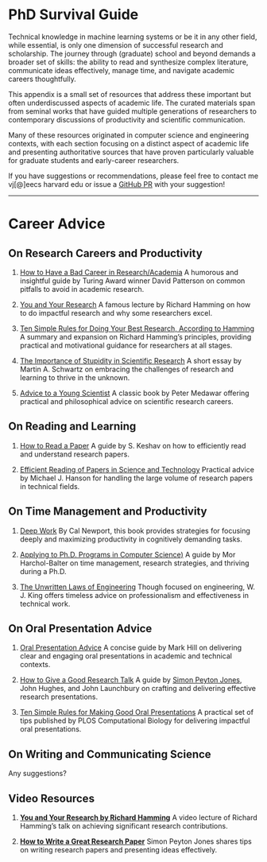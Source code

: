 # PhD Survival Guide {.unnumbered}

Technical knowledge in machine learning systems or be it in any other field, while essential, is only one dimension of successful research and scholarship. The journey through (graduate) school and beyond demands a broader set of skills: the ability to read and synthesize complex literature, communicate ideas effectively, manage time, and navigate academic careers thoughtfully.

This appendix is a small set of resources that address these important but often underdiscussed aspects of academic life. The curated materials span from seminal works that have guided multiple generations of researchers to contemporary discussions of productivity and scientific communication.

Many of these resources originated in computer science and engineering contexts, with each section focusing on a distinct aspect of academic life and presenting authoritative sources that have proven particularly valuable for graduate students and early-career researchers.

If you have suggestions or recommendations, please feel free to contact me vj[@]eecs harvard edu or issue a [GitHub PR](https://github.com/harvard-edge/cs249r_book/pulls) with your suggestion!

---

# Career Advice

## On Research Careers and Productivity

1. [How to Have a Bad Career in Research/Academia](https://people.eecs.berkeley.edu/~pattrsn/talks/BadCareer.pdf)
   A humorous and insightful guide by Turing Award winner David Patterson on common pitfalls to avoid in academic research.

1. [You and Your Research](https://www.cs.virginia.edu/~robins/YouAndYourResearch.html)
   A famous lecture by Richard Hamming on how to do impactful research and why some researchers excel.

1. [Ten Simple Rules for Doing Your Best Research, According to Hamming](https://doi.org/10.1371/journal.pcbi.1004086)
   A summary and expansion on Richard Hamming's principles, providing practical and motivational guidance for researchers at all stages.

1. [The Importance of Stupidity in Scientific Research](https://jcs.biologists.org/content/joces/121/11/1771.full.pdf)
   A short essay by Martin A. Schwartz on embracing the challenges of research and learning to thrive in the unknown.

1. [Advice to a Young Scientist](https://www.goodreads.com/book/show/905743.Advice_To_A_Young_Scientist)
   A classic book by Peter Medawar offering practical and philosophical advice on scientific research careers.

## On Reading and Learning

1. [How to Read a Paper](https://web.stanford.edu/class/ee384m/Handouts/HowtoReadPaper.pdf)
   A guide by S. Keshav on how to efficiently read and understand research papers.

1. [Efficient Reading of Papers in Science and Technology](https://www.cs.columbia.edu/~hgs/netbib/efficientReading.pdf)
    Practical advice by Michael J. Hanson for handling the large volume of research papers in technical fields.

## On Time Management and Productivity

1. [Deep Work](https://www.calnewport.com/books/deep-work/)
    By Cal Newport, this book provides strategies for focusing deeply and maximizing productivity in cognitively demanding tasks.

1. [Applying to Ph.D. Programs in Computer Science)](https://www.cs.cmu.edu/~harchol/gradschooltalk.pdf)
    A guide by Mor Harchol-Balter on time management, research strategies, and thriving during a Ph.D.

1. [The Unwritten Laws of Engineering](https://rotorlab.tamu.edu/me489/README/2010%20ASME%20Unwritten_Laws_of_Enginering.pdf)
    Though focused on engineering, W. J. King offers timeless advice on professionalism and effectiveness in technical work.

## On Oral Presentation Advice

1. [Oral Presentation Advice](https://pages.cs.wisc.edu/~markhill/conference-talk.html)
   A concise guide by Mark Hill on delivering clear and engaging oral presentations in academic and technical contexts.

1. [How to Give a Good Research Talk](https://www.microsoft.com/en-us/research/wp-content/uploads/2016/08/giving-a-talk.pdf)
   A guide by [Simon Peyton Jones](https://simon.peytonjones.org/), John Hughes, and John Launchbury on crafting and delivering effective research presentations.

1. [Ten Simple Rules for Making Good Oral Presentations](https://journals.plos.org/ploscompbiol/article?id=10.1371/journal.pcbi.0030077)
   A practical set of tips published by PLOS Computational Biology for delivering impactful oral presentations.

## On Writing and Communicating Science

Any suggestions?

## Video Resources

1. **[You and Your Research by Richard Hamming](https://www.youtube.com/watch?v=a1zDuOPkMSw)**
    A video lecture of Richard Hamming's talk on achieving significant research contributions.

1. **[How to Write a Great Research Paper](https://youtu.be/VK51E3gHENc)**
    Simon Peyton Jones shares tips on writing research papers and presenting ideas effectively.
